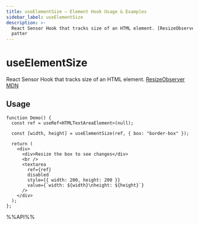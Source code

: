 ```yaml
---
title: useElementSize – Element Hook Usage & Examples
sidebar_label: useElementSize
description: >-
  React Sensor Hook that tracks size of an HTML element. [ResizeObserver MDN](https://developer.mozilla.org/en-US/docs/Web/API/ResizeObserver). Learn usage
  patter
---
```

# useElementSize

React Sensor Hook that tracks size of an HTML element. [ResizeObserver MDN](https://developer.mozilla.org/en-US/docs/Web/API/ResizeObserver)


## Usage

```tsx live
function Demo() {
  const ref = useRef<HTMLTextAreaElement>(null);

  const [width, height] = useElementSize(ref, { box: "border-box" });

  return (
    <div>
      <div>Resize the box to see changes</div>
      <br />
      <textarea
        ref={ref}
        disabled
        style={{ width: 200, height: 200 }}
        value={`width: ${width}\nheight: ${height}`}
      />
    </div>
  );
};

```

%%API%%

